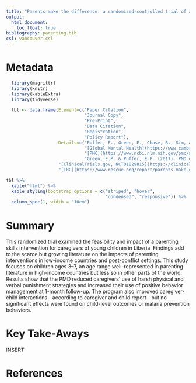 ```yaml
---
title: "Parents make the difference: a randomized-controlled trial of a parenting intervention in Liberia"
output:
  html_document:
    toc_float: true
bibliography: parenting.bib
csl: vancouver.csl
---
```


# Metadata

```r
  library(magrittr)
  library(knitr)
  library(kableExtra)
  library(tidyverse)
```

```r
  tbl <- data.frame(Element=c("Paper Citation", 
                              "Journal Copy", 
                              "Pre-Print", 
                              "Data Citation",
                              "Registration",
                              "Policy Report"),
                    Details=c("Puffer, E., Green, E., Chase, R., Sim, A., Zayzay, J., Friis, E., . . . Boone, L. (2015). Parents make the difference: A randomized-controlled trial of a parenting intervention in Liberia.*Global Mental Health*, 2. doi:10.1017/gmh.2015.12",
                              "[Global Mental Health](https://www.cambridge.org/core/journals/global-mental-health/article/parents-make-the-difference-a-randomizedcontrolled-trial-of-a-parenting-intervention-in-liberia/93AA7D5DCFFA94823DB58BDBADC236A7)",
                              "[PMC](https://www.ncbi.nlm.nih.gov/pmc/articles/PMC5269617/)",
                              "Green, E.P. & Puffer, E.P. (2017). PMD data repository. [![DOI](https://zenodo.org/badge/116026154.svg)](https://zenodo.org/badge/latestdoi/116026154)",
                    "[ClinicalTrials.gov, NCT01829815](https://clinicaltrials.gov/ct2/show/NCT01829815)",
                    "[IRC](https://www.rescue.org/report/parents-make-difference-findings-randomized-impact-evaluation-parenting-program-rural-liberia)"))

tbl %>%
  kable("html") %>%
  kable_styling(bootstrap_options = c("striped", "hover", 
                                      "condensed", "responsive")) %>%
  column_spec(1, width = "10em")
```

# Summary

This randomized trial examined the feasibility and impact of a parenting skills intervention for caregivers of young children in Liberia. Findings add to the scarce but growing literature on the impacts of parenting interventions in low-income countries and post-conflict settings. This study focuses on children ages 3–7, an age range well-represented in parenting literature in high-income countries but less so in other parts of the world. Results show that the PMD reduced caregivers’ use of harsh physical and verbal punishment strategies and increased their use of positive behavior management at 1-month follow-up. The program also improved caregiver-child interactions—according to caregiver and child report—but no significant effects were found on child-level outcomes or malaria prevention behaviors.

# Key Take-Aways

INSERT

# References